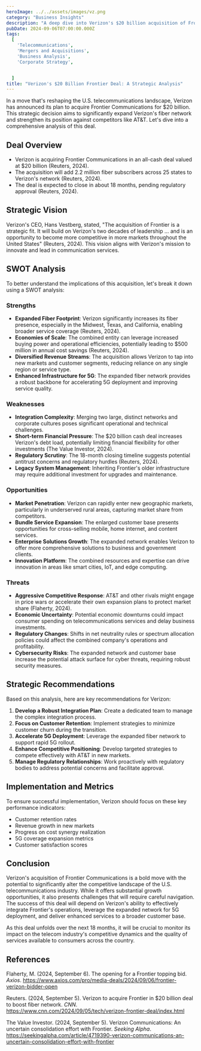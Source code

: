```yaml
---
heroImage: ../../assets/images/vz.png
category: "Business Insights"
description: "A deep dive into Verizon's $20 billion acquisition of Frontier Communications, exploring the strategic implications, challenges, and potential outcomes of this game-changing deal."
pubDate: 2024-09-06T07:00:00.000Z
tags:
  [
    'Telecommunications',
    'Mergers and Acquisitions',
    'Business Analysis',
    'Corporate Strategy',


  ]
title: "Verizon's $20 Billion Frontier Deal: A Strategic Analysis"
---
```



In a move that's reshaping the U.S. telecommunications landscape, Verizon has announced its plan to acquire Frontier Communications for $20 billion. This strategic decision aims to significantly expand Verizon's fiber network and strengthen its position against competitors like AT&T. Let's dive into a comprehensive analysis of this deal.

## Deal Overview

- Verizon is acquiring Frontier Communications in an all-cash deal valued at $20 billion (Reuters, 2024).
- The acquisition will add 2.2 million fiber subscribers across 25 states to Verizon's network (Reuters, 2024).
- The deal is expected to close in about 18 months, pending regulatory approval (Reuters, 2024).

## Strategic Vision

Verizon's CEO, Hans Vestberg, stated, "The acquisition of Frontier is a strategic fit. It will build on Verizon's two decades of leadership ... and is an opportunity to become more competitive in more markets throughout the United States" (Reuters, 2024). This vision aligns with Verizon's mission to innovate and lead in communication services.

## SWOT Analysis

To better understand the implications of this acquisition, let's break it down using a SWOT analysis:

### Strengths

- **Expanded Fiber Footprint**: Verizon significantly increases its fiber presence, especially in the Midwest, Texas, and California, enabling broader service coverage (Reuters, 2024).
- **Economies of Scale**: The combined entity can leverage increased buying power and operational efficiencies, potentially leading to $500 million in annual cost savings (Reuters, 2024).
- **Diversified Revenue Streams**: The acquisition allows Verizon to tap into new markets and customer segments, reducing reliance on any single region or service type.
- **Enhanced Infrastructure for 5G**: The expanded fiber network provides a robust backbone for accelerating 5G deployment and improving service quality.

### Weaknesses

- **Integration Complexity**: Merging two large, distinct networks and corporate cultures poses significant operational and technical challenges.
- **Short-term Financial Pressure**: The $20 billion cash deal increases Verizon's debt load, potentially limiting financial flexibility for other investments (The Value Investor, 2024).
- **Regulatory Scrutiny**: The 18-month closing timeline suggests potential antitrust concerns and regulatory hurdles (Reuters, 2024).
- **Legacy System Management**: Inheriting Frontier's older infrastructure may require additional investment for upgrades and maintenance.

### Opportunities

- **Market Penetration**: Verizon can rapidly enter new geographic markets, particularly in underserved rural areas, capturing market share from competitors.
- **Bundle Service Expansion**: The enlarged customer base presents opportunities for cross-selling mobile, home internet, and content services.
- **Enterprise Solutions Growth**: The expanded network enables Verizon to offer more comprehensive solutions to business and government clients.
- **Innovation Platform**: The combined resources and expertise can drive innovation in areas like smart cities, IoT, and edge computing.

### Threats

- **Aggressive Competitive Response**: AT&T and other rivals might engage in price wars or accelerate their own expansion plans to protect market share (Flaherty, 2024).
- **Economic Uncertainty**: Potential economic downturns could impact consumer spending on telecommunications services and delay business investments.
- **Regulatory Changes**: Shifts in net neutrality rules or spectrum allocation policies could affect the combined company's operations and profitability.
- **Cybersecurity Risks**: The expanded network and customer base increase the potential attack surface for cyber threats, requiring robust security measures.

## Strategic Recommendations

Based on this analysis, here are key recommendations for Verizon:

1. **Develop a Robust Integration Plan**: Create a dedicated team to manage the complex integration process.
2. **Focus on Customer Retention**: Implement strategies to minimize customer churn during the transition.
3. **Accelerate 5G Deployment**: Leverage the expanded fiber network to support rapid 5G rollout.
4. **Enhance Competitive Positioning**: Develop targeted strategies to compete effectively with AT&T in new markets.
5. **Manage Regulatory Relationships**: Work proactively with regulatory bodies to address potential concerns and facilitate approval.

## Implementation and Metrics

To ensure successful implementation, Verizon should focus on these key performance indicators:

- Customer retention rates
- Revenue growth in new markets
- Progress on cost synergy realization
- 5G coverage expansion metrics
- Customer satisfaction scores

## Conclusion

Verizon's acquisition of Frontier Communications is a bold move with the potential to significantly alter the competitive landscape of the U.S. telecommunications industry. While it offers substantial growth opportunities, it also presents challenges that will require careful navigation. The success of this deal will depend on Verizon's ability to effectively integrate Frontier's operations, leverage the expanded network for 5G deployment, and deliver enhanced services to a broader customer base.

As this deal unfolds over the next 18 months, it will be crucial to monitor its impact on the telecom industry's competitive dynamics and the quality of services available to consumers across the country.

## References

Flaherty, M. (2024, September 6). The opening for a Frontier topping bid. _Axios_. https://www.axios.com/pro/media-deals/2024/09/06/frontier-verizon-bidder-open

Reuters. (2024, September 5). Verizon to acquire Frontier in $20 billion deal to boost fiber network. _CNN_. https://www.cnn.com/2024/09/05/tech/verizon-frontier-deal/index.html

The Value Investor. (2024, September 5). Verizon Communications: An uncertain consolidation effort with Frontier. _Seeking Alpha_. https://seekingalpha.com/article/4719390-verizon-communications-an-uncertain-consolidation-effort-with-frontier
